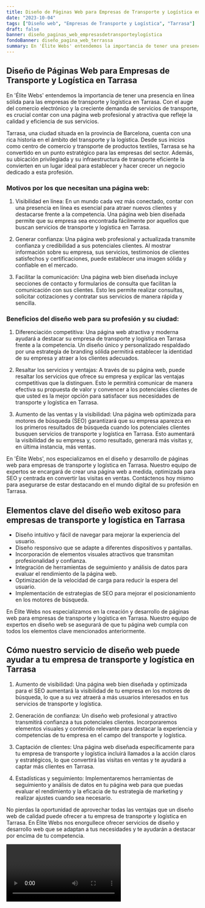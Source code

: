 ```yaml
---
title: Diseño de Páginas Web para Empresas de Transporte y Logística en Tarrasa
date: "2023-10-04"
tags: ["Diseño web", "Empresas de Transporte y Logística", "Tarrasa"]
draft: false
banner: diseño_paginas_web_empresasdetransporteylogística
fondoBanner: diseño_pagina_web_terrassa
summary: En 'Élite Webs' entendemos la importancia de tener una presencia en línea sólida para las empresas de transporte y logística en Tarrasa. Con el auge del comercio electrónico y la creciente demanda de servicios de transporte, es crucial contar con una página web profesional y atractiva que refleje la calidad y eficiencia de sus servicios.
---
```



## Diseño de Páginas Web para Empresas de Transporte y Logística en Tarrasa

En 'Élite Webs' entendemos la importancia de tener una presencia en línea sólida para las empresas de transporte y logística en Tarrasa. Con el auge del comercio electrónico y la creciente demanda de servicios de transporte, es crucial contar con una página web profesional y atractiva que refleje la calidad y eficiencia de sus servicios.

Tarrasa, una ciudad situada en la provincia de Barcelona, cuenta con una rica historia en el ámbito del transporte y la logística. Desde sus inicios como centro de comercio y transporte de productos textiles, Tarrasa se ha convertido en un punto estratégico para las empresas del sector. Además, su ubicación privilegiada y su infraestructura de transporte eficiente la convierten en un lugar ideal para establecer y hacer crecer un negocio dedicado a esta profesión.

### Motivos por los que necesitan una página web:

1. Visibilidad en línea: En un mundo cada vez más conectado, contar con una presencia en línea es esencial para atraer nuevos clientes y destacarse frente a la competencia. Una página web bien diseñada permite que su empresa sea encontrada fácilmente por aquellos que buscan servicios de transporte y logística en Tarrasa.

2. Generar confianza: Una página web profesional y actualizada transmite confianza y credibilidad a sus potenciales clientes. Al mostrar información sobre su empresa, sus servicios, testimonios de clientes satisfechos y certificaciones, puede establecer una imagen sólida y confiable en el mercado.

3. Facilitar la comunicación: Una página web bien diseñada incluye secciones de contacto y formularios de consulta que facilitan la comunicación con sus clientes. Esto les permite realizar consultas, solicitar cotizaciones y contratar sus servicios de manera rápida y sencilla.

### Beneficios del diseño web para su profesión y su ciudad:

1. Diferenciación competitiva: Una página web atractiva y moderna ayudará a destacar su empresa de transporte y logística en Tarrasa frente a la competencia. Un diseño único y personalizado respaldado por una estrategia de branding sólida permitirá establecer la identidad de su empresa y atraer a los clientes adecuados.

2. Resaltar los servicios y ventajas: A través de su página web, puede resaltar los servicios que ofrece su empresa y explicar las ventajas competitivas que la distinguen. Esto le permitirá comunicar de manera efectiva su propuesta de valor y convencer a los potenciales clientes de que usted es la mejor opción para satisfacer sus necesidades de transporte y logística en Tarrasa.

3. Aumento de las ventas y la visibilidad: Una página web optimizada para motores de búsqueda (SEO) garantizará que su empresa aparezca en los primeros resultados de búsqueda cuando los potenciales clientes busquen servicios de transporte y logística en Tarrasa. Esto aumentará la visibilidad de su empresa y, como resultado, generará más visitas y, en última instancia, más ventas.

En 'Élite Webs', nos especializamos en el diseño y desarrollo de páginas web para empresas de transporte y logística en Tarrasa. Nuestro equipo de expertos se encargará de crear una página web a medida, optimizada para SEO y centrada en convertir las visitas en ventas. Contáctenos hoy mismo para asegurarse de estar destacando en el mundo digital de su profesión en Tarrasa.

<GifSeo />

<Cta />

## Elementos clave del diseño web exitoso para empresas de transporte y logística en Tarrasa

- Diseño intuitivo y fácil de navegar para mejorar la experiencia del usuario.
- Diseño responsivo que se adapte a diferentes dispositivos y pantallas.
- Incorporación de elementos visuales atractivos que transmitan profesionalidad y confianza.
- Integración de herramientas de seguimiento y análisis de datos para evaluar el rendimiento de la página web.
- Optimización de la velocidad de carga para reducir la espera del usuario.
- Implementación de estrategias de SEO para mejorar el posicionamiento en los motores de búsqueda.

En Élite Webs nos especializamos en la creación y desarrollo de páginas web para empresas de transporte y logística en Tarrasa. Nuestro equipo de expertos en diseño web se asegurará de que tu página web cumpla con todos los elementos clave mencionados anteriormente.

## Cómo nuestro servicio de diseño web puede ayudar a tu empresa de transporte y logística en Tarrasa

1. Aumento de visibilidad: Una página web bien diseñada y optimizada para el SEO aumentará la visibilidad de tu empresa en los motores de búsqueda, lo que a su vez atraerá a más usuarios interesados en tus servicios de transporte y logística.

2. Generación de confianza: Un diseño web profesional y atractivo transmitirá confianza a tus potenciales clientes. Incorporaremos elementos visuales y contenido relevante para destacar la experiencia y competencias de tu empresa en el campo del transporte y logística.

3. Captación de clientes: Una página web diseñada específicamente para tu empresa de transporte y logística incluirá llamados a la acción claros y estratégicos, lo que convertirá las visitas en ventas y te ayudará a captar más clientes en Tarrasa.

4. Estadísticas y seguimiento: Implementaremos herramientas de seguimiento y análisis de datos en tu página web para que puedas evaluar el rendimiento y la eficacia de tu estrategia de marketing y realizar ajustes cuando sea necesario.

No pierdas la oportunidad de aprovechar todas las ventajas que un diseño web de calidad puede ofrecer a tu empresa de transporte y logística en Tarrasa. En Élite Webs nos enorgullece ofrecer servicios de diseño y desarrollo web que se adaptan a tus necesidades y te ayudarán a destacar por encima de tu competencia.

<Video />

<CtaBot job="Empresas de Transporte y Logística" city="Tarrasa" />

<Gmaps query="Tarrasa+españa+maps" />
